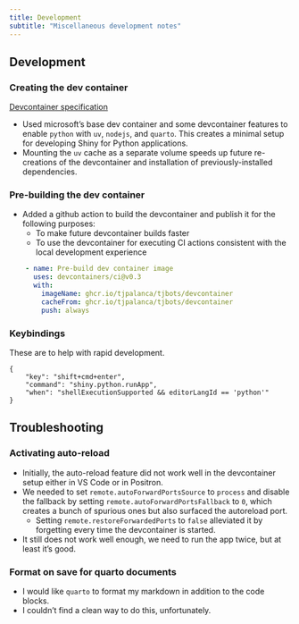 ```yaml
---
title: Development
subtitle: "Miscellaneous development notes" 
---
```


## Development

### Creating the dev container

[Devcontainer specification](../.devcontainer/devcontainer.json)

* Used microsoft's base dev container and some devcontainer features to enable `python` with `uv`, `nodejs`, and `quarto`. This creates a minimal setup for developing Shiny for Python applications.
* Mounting the `uv` cache as a separate volume speeds up future re-creations of the devcontainer and installation of previously-installed dependencies.

### Pre-building the dev container 

* Added a github action to build the devcontainer and publish it for the following purposes:
    - To make future devcontainer builds faster
    - To use the devcontainer for executing CI actions consistent with the local development experience

```yaml 
    - name: Pre-build dev container image
      uses: devcontainers/ci@v0.3
      with:
        imageName: ghcr.io/tjpalanca/tjbots/devcontainer
        cacheFrom: ghcr.io/tjpalanca/tjbots/devcontainer
        push: always
``` 

### Keybindings 

These are to help with rapid development.

```jsonc 
{
    "key": "shift+cmd+enter",
    "command": "shiny.python.runApp",
    "when": "shellExecutionSupported && editorLangId == 'python'"
}
```

## Troubleshooting

### Activating auto-reload

* Initially, the auto-reload feature did not work well in the devcontainer setup either in VS Code or in Positron.
* We needed to set `remote.autoForwardPortsSource` to `process` and disable the fallback by setting `remote.autoForwardPortsFallback` to `0`, which creates a bunch of spurious ones but also surfaced the autoreload port.
    * Setting `remote.restoreForwardedPorts` to `false` alleviated it by forgetting every time the devcontainer is started.
* It still does not work well enough, we need to run the app twice, but at least it's good.

### Format on save for quarto documents

* I would like `quarto` to format my markdown in addition to the code blocks.
* I couldn't find a clean way to do this, unfortunately. 